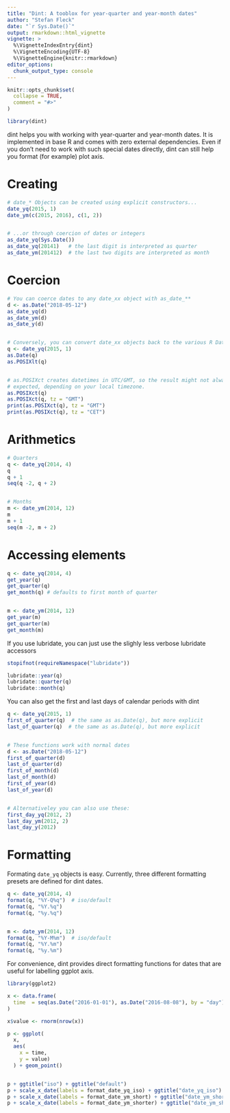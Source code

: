 ```yaml
---
title: "Dint: A tooblox for year-quarter and year-month dates"
author: "Stefan Fleck"
date: "`r Sys.Date()`"
output: rmarkdown::html_vignette
vignette: >
  %\VignetteIndexEntry{dint}
  %\VignetteEncoding{UTF-8}
  %\VignetteEngine{knitr::rmarkdown}
editor_options: 
  chunk_output_type: console
---
```


```r
knitr::opts_chunk$set(
  collapse = TRUE,
  comment = "#>"
)
```

```r
library(dint)
```

dint helps you with working with year-quarter and year-month dates. It is
implemented in base R and comes with zero external dependencies. Even
if you don't need to work with such special dates directly, dint can still help
you format (for example) plot axis.


# Creating

```r

# date_* Objects can be created using explicit constructors...
date_yq(2015, 1)
date_ym(c(2015, 2016), c(1, 2))


# ...or through coercion of dates or integers
as_date_yq(Sys.Date())
as_date_yq(20141)   # the last digit is interpreted as quarter
as_date_ym(201412)  # the last two digits are interpreted as month


```




# Coercion

```r

# You can coerce dates to any date_xx object with as_date_**
d <- as.Date("2018-05-12")
as_date_yq(d)
as_date_ym(d)
as_date_y(d)


# Conversely, you can convert date_xx objects back to the various R Date formats
q <- date_yq(2015, 1)
as.Date(q)
as.POSIXlt(q)


# as.POSIXct creates datetimes in UTC/GMT, so the result might not always be as
# expected, depending on your local timezone.
as.POSIXct(q)
as.POSIXct(q, tz = "GMT")
print(as.POSIXct(q), tz = "GMT")
print(as.POSIXct(q), tz = "CET")

```



# Arithmetics

```r
# Quarters
q <- date_yq(2014, 4)
q
q + 1
seq(q -2, q + 2)


# Months
m <- date_ym(2014, 12)
m
m + 1
seq(m -2, m + 2)

```




# Accessing elements

```r
q <- date_yq(2014, 4)
get_year(q)
get_quarter(q)
get_month(q) # defaults to first month of quarter


m <- date_ym(2014, 12)
get_year(m)
get_quarter(m)
get_month(m)
```




If you use lubridate, you can just use the slighly less verbose lubridate 
accessors

```r
stopifnot(requireNamespace("lubridate"))

lubridate::year(q)
lubridate::quarter(q)
lubridate::month(q)

```




You can also get the first and last days of calendar periods with dint

```r
q <- date_yq(2015, 1)
first_of_quarter(q)  # the same as as.Date(q), but more explicit
last_of_quarter(q)  # the same as as.Date(q), but more explicit


# These functions work with normal dates
d <- as.Date("2018-05-12")
first_of_quarter(d)
last_of_quarter(d)
first_of_month(d)
last_of_month(d)
first_of_year(d)
last_of_year(d)


# Alternativeley you can also use these:
first_day_yq(2012, 2)
last_day_ym(2012, 2)
last_day_y(2012)

```





# Formatting

Formating `date_yq` objects is easy. Currently, three different formatting 
presets are defined for dint dates.

```r
q <- date_yq(2014, 4)
format(q, "%Y-Q%q")  # iso/default
format(q, "%Y.%q")
format(q, "%y.%q")


m <- date_ym(2014, 12)
format(q, "%Y-M%m")  # iso/default
format(q, "%Y.%m")
format(q, "%y.%m")
```




For convenience, dint provides direct formatting functions for dates that are 
useful for labelling ggplot axis.

```r
library(ggplot2)

x <- data.frame(
  time  = seq(as.Date("2016-01-01"), as.Date("2016-08-08"), by = "day")
)

x$value <- rnorm(nrow(x))

p <- ggplot(
  x,
  aes(
    x = time, 
    y = value)
  ) + geom_point()


p + ggtitle("iso") + ggtitle("default")
p + scale_x_date(labels = format_date_yq_iso) + ggtitle("date_yq_iso")
p + scale_x_date(labels = format_date_ym_short) + ggtitle("date_ym_short")
p + scale_x_date(labels = format_date_ym_shorter) + ggtitle("date_ym_shorter")

```

